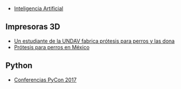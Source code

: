{{header|1=Informática}}

* [[futuro/inteligencia-artificial|Inteligencia Artificial]]

== Impresoras 3D ==

* [https://www.youtube.com/watch?v=si2iUkXzykU Un estudiante de la UNDAV fabrica prótesis para perros y las dona]
* [https://www.youtube.com/watch?v=jhNSKHLNyII Prótesis para perros en México]

== Python ==

* [https://pyvideo.org/events/pycon-es-2017.html Conferencias PyCon 2017]

{{ramas del saber}}
{{footer}}
